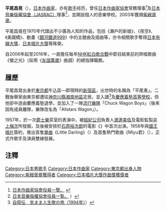 {{expand|time=2015-01-09}}
{{Infobox musical artist  
| Name = 平尾昌晃
| Img = 
| Img_capt = 
| Img_size = 
| Landscape = 
| Background = 作曲家
| Birth_name = 平尾勇
| Alias = 平尾昌章
| birth_date = {{birth date|df=yes|1937|12|24}}
| birth_place={{JPN}}[[東京府|東京府]][[東京市|東京市]]牛込區（現東京都[[新宿區|新宿區]]）
| Died = {{death date and age|df=yes|2017|7|21|1937|12|24}}
| death_place={{JPN}}[[東京都|東京都]]
| Origin = {{JPN}}[[東京都|東京都]]牛込區（現時納入於[[新宿區|新宿區]]內）
| Instrument = 
| Genre = 
| Occupation = [[作曲家|作曲家]]、[[歌手|歌手]]
| Years_active = 1958年─2016年
| Label = 
| Associated_acts = {{link-ja|Mickey Curtis|ミッキー・カーチス}}、{{link-ja|山下敬二郎|山下敬二郎}}
| URL = [http://hmstokyo.jimdo.com/ 平尾昌章音樂學校公式網頁]
| Current_members = 
| Past_members = 
| Notable_instruments = 
}}
{{japanese|japanese=平尾　昌晃|kana=ひらお まさあき|romaji=Hirao Masaaki}}

'''平尾昌晃'''（{{bd|1937年|12月24日|2017年|7月21日|Hirao Masaaki}}），[[日本|日本]][[作曲家|作曲家]]，亦有[[歌手|歌手]]经历，曾任[[日本作曲家協會|日本作曲家協會]]常務理事<ref>[http://www.jacompa.or.jp/organ.html 日本作曲家協會役員一覽。] {{webarchive|url=https://web.archive.org/web/20141229153648/http://www.jacompa.or.jp/organ.html |date=2014-12-29 }}</ref>及[[日本音樂版權協會|日本音樂版權協會（JASRAC）]]理事<ref>[http://www.jasrac.or.jp/profile/outline/officer.html 日本音樂版權協會役員一覧。] {{Wayback|url=http://www.jasrac.or.jp/profile/outline/officer.html |date=20150110195832 }}）</ref>，並開設個人的音樂學校。2003年獲頒[[紫綬褒章|紫綬褒章]]。

平尾昌晃在1970年代譜出不少廣為人知的作品，包括《瀨戶的新娘》、《夜空》、《美國橋》、動畫《[[銀河鐵道999|銀河鐵道999]]》中的主題曲及插曲等，亦令相關歌手奪得[[日本有線大獎|日本有線大獎]]、[[日本唱片大獎|日本唱片大獎]]等殊榮。

自2006年起至2016年，一直擔任每年[[NHK紅白歌合戰|NHK紅白歌合戰]]中節目結束前的齊唱歌曲《螢之光》（採用《[[友誼萬歲|友誼萬歲]]》曲調）的總指揮職務。

==履歷==
平尾昌晃出身於[[東京都|東京都]]牛込區—即現時的[[新宿區|新宿區]]，出世時的名稱為「平尾勇」。二戰後舉家由東京都遷往[[神奈川縣|神奈川縣]][[湘南_(日本)|湘南地區]]定居，並入讀{{link-ja|湘南學園|湘南学園中学校・高等学校}}<ref>[http://www.amazon.co.jp/気まま人生歌の旅-平尾-昌晃/dp/4331504530 自叙伝　気まま人生歌の旅（1994年）]{{Dead link|date=2018年7月 |bot=InternetArchiveBot |fix-attempted=no }}）</ref>及[[慶應義塾高等學校|慶應義塾高等學校]]，但他卻中途由慶應義塾退學，並加入了一隊[[流行樂隊|流行樂隊]]「Chuck Wagon Boys」（後來因有成員離隊，樂隊改名為「Allstars Wagon」）。

1957年，於一次[[爵士樂|爵士樂]]茶室的表演中，被[[經紀公司|經紀公司]]負責人[[渡邊美佐|渡邊美佐]]及電影監製[[井上梅次|井上梅次]]所發掘，及後被安排於[[石原裕次郎|石原裕次郎]]的電影《{{link-ja|喚風者|嵐を呼ぶ男}}》中首次出演。1958年與[[國王唱片|國王唱片]]簽約，推出首隻[[單曲|單曲]]《Little Darling》（{{lang|ja|リトル・ダーリン}}）及首隻熱門歌曲《Miyu君》（{{lang|ja|ミヨチャン}}），正式作歌手及演員雙線發展。

==注釋==
{{reflist}}

{{日本唱片大獎作曲獎}}
{{規範控制}}
{{DEFAULTSORT:Hirao Masaaki}}
[[Category:日本男歌手|Category:日本男歌手]]
[[Category:日本作曲家|Category:日本作曲家]]
[[Category:東京都出身人物|Category:東京都出身人物]]
[[Category:紫綬褒章獲得者|Category:紫綬褒章獲得者]]
[[Category:日本唱片大獎作曲獎獲獎者|Category:日本唱片大獎作曲獎獲獎者]]